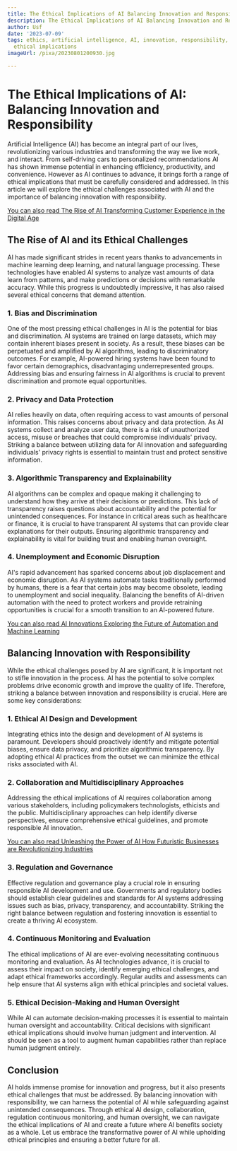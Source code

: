 ```yaml
---
title: The Ethical Implications of AI Balancing Innovation and Responsibility
description: The Ethical Implications of AI Balancing Innovation and Responsibility
author: Usf
date: '2023-07-09'
tags: ethics, artificial intelligence, AI, innovation, responsibility, technology,
  ethical implications
imageUrl: /pixa/20230801200930.jpg

---
```

# The Ethical Implications of AI: Balancing Innovation and Responsibility

Artificial Intelligence (AI) has become an integral part of our lives, revolutionizing various industries  and transforming  the way we live work, and interact. From self-driving cars  to personalized recommendations AI has shown immense potential in enhancing efficiency, productivity, and convenience. However as  AI continues to advance, it brings forth a range of ethical  implications that must be carefully considered and addressed. In this article we will explore the ethical challenges associated with AI and  the importance of balancing innovation with responsibility.

[You can also read The Rise of AI Transforming Customer Experience in the Digital Age](The%20Rise%20of%20AI%20Transforming%20Customer%20Experience%20in%20the%20Digital%20Age)


## The Rise of  AI  and its Ethical Challenges

AI has made significant strides in recent years thanks to advancements in machine learning deep  learning, and natural language processing. These technologies have enabled AI systems  to analyze vast amounts of data learn from patterns, and make predictions or decisions with remarkable  accuracy. While this progress is undoubtedly impressive, it has  also raised several ethical concerns that demand  attention.

### 1. Bias and Discrimination

One of the  most pressing ethical challenges in AI is the potential for bias and discrimination. AI systems are trained on large datasets, which may contain inherent biases present  in society. As a  result, these biases can be perpetuated and amplified by AI algorithms, leading to  discriminatory outcomes. For example, AI-powered hiring systems  have been found to favor certain demographics, disadvantaging underrepresented groups. Addressing bias and  ensuring fairness  in AI algorithms is crucial to  prevent discrimination and promote equal opportunities.

### 2. Privacy and  Data Protection

AI relies heavily on data, often  requiring access to vast amounts of personal information. This raises  concerns about  privacy and data protection. As AI  systems collect and analyze user data, there  is a risk of unauthorized access, misuse or breaches that could compromise individuals' privacy.  Striking a balance between utilizing data for  AI innovation and safeguarding individuals' privacy rights is essential to maintain trust  and protect sensitive information.

### 3. Algorithmic Transparency and Explainability

AI algorithms can be  complex and opaque making it challenging to understand how they arrive at their decisions or predictions. This lack of transparency raises questions about accountability and the potential for unintended consequences. For instance  in critical areas such as healthcare or finance, it is crucial to have  transparent AI systems that can provide clear explanations for their outputs. Ensuring  algorithmic transparency and explainability is vital for building trust and enabling human oversight.

### 4. Unemployment and Economic Disruption

AI's rapid advancement has sparked concerns about job displacement and economic disruption. As AI systems automate tasks traditionally performed by humans, there is a  fear that certain jobs may become obsolete, leading to unemployment and  social inequality.  Balancing the benefits of AI-driven automation with the need to  protect  workers and provide retraining opportunities is crucial  for a smooth transition to an AI-powered  future.

[You can also read AI Innovations Exploring the Future of Automation and Machine  Learning](AI%20Innovations%20Exploring%20the%20Future%20of%20Automation%20and%20Machine%20Learning)


## Balancing Innovation  with Responsibility

While the ethical  challenges posed by AI are significant, it is important not to stifle innovation in the process. AI has  the potential to  solve  complex  problems drive economic growth and improve the  quality  of life. Therefore, striking a balance between innovation and responsibility is crucial. Here are some key considerations:

### 1.  Ethical AI Design and  Development

Integrating ethics into  the design and development  of AI systems is paramount. Developers should  proactively identify and mitigate potential biases, ensure data  privacy, and prioritize algorithmic transparency. By  adopting ethical AI  practices  from the outset we can minimize the ethical risks  associated with  AI.

### 2. Collaboration and Multidisciplinary Approaches

Addressing the ethical implications  of AI requires collaboration among various stakeholders, including policymakers technologists, ethicists and the public.  Multidisciplinary approaches  can help identify diverse perspectives, ensure  comprehensive ethical  guidelines, and promote responsible AI innovation.

[You can also read Unleashing the Power of AI How Futuristic Businesses are Revolutionizing Industries](Unleashing%20the%20Power%20of%20AI%20How%20Futuristic%20Businesses%20are%20Revolutionizing%20Industries)


### 3. Regulation and Governance

Effective regulation and governance  play a crucial role in  ensuring responsible AI development  and use. Governments and regulatory bodies should establish clear  guidelines  and standards for AI systems  addressing issues such as bias, privacy, transparency, and accountability. Striking the right balance between regulation and fostering innovation is essential to create a thriving AI ecosystem.

### 4.  Continuous Monitoring and Evaluation

The ethical implications of AI  are ever-evolving necessitating continuous monitoring and evaluation. As AI technologies advance, it is crucial to assess their impact on society, identify emerging ethical challenges, and  adapt ethical frameworks accordingly. Regular audits and assessments can help ensure that AI systems align with ethical principles and societal  values.

### 5. Ethical Decision-Making and Human Oversight

While AI can automate decision-making processes it is essential to maintain human oversight and accountability.  Critical decisions with significant ethical implications should involve human judgment and intervention. AI should be seen as a  tool to augment human capabilities rather than replace human judgment entirely.

## Conclusion

AI holds immense promise for innovation  and progress, but it also presents ethical  challenges that must be addressed. By balancing innovation  with  responsibility, we can harness the potential of AI while safeguarding against unintended consequences. Through  ethical AI design, collaboration, regulation continuous monitoring, and  human oversight, we can  navigate  the ethical implications of AI and create a future where AI benefits society as a whole. Let us embrace the transformative power of  AI while upholding  ethical principles and ensuring a better future for all.